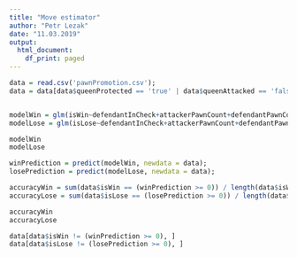 ```yaml
---
title: "Move estimator"
author: "Petr Lezak"
date: "11.03.2019"
output:
  html_document:
    df_print: paged
---
```


```r
data = read.csv('pawnPromotion.csv');
data = data[data$queenProtected == 'true' | data$queenAttacked == 'false',];


modelWin = glm(isWin~defendantInCheck+attackerPawnCount+defendantPawnCount+defendantPawnCountOneMoveToPromotion+defendantPawnCountOneMoveToPromotionWithCheck+defendantPawnCountTwoMovesToPromotion+attackerKingInMateRisk+defendantKingInMateRisk+queenProtected+queenAttacked,family=binomial(link='logit'), data = data);
modelLose = glm(isLose~defendantInCheck+attackerPawnCount+defendantPawnCount+defendantPawnCountOneMoveToPromotion+defendantPawnCountOneMoveToPromotionWithCheck+defendantPawnCountTwoMovesToPromotion+attackerKingInMateRisk+defendantKingInMateRisk+queenProtected+queenAttacked,family=binomial(link='logit'), data = data);

modelWin
modelLose

winPrediction = predict(modelWin, newdata = data);
losePrediction = predict(modelLose, newdata = data);

accuracyWin = sum(data$isWin == (winPrediction >= 0)) / length(data$isWin);
accuracyLose = sum(data$isLose == (losePrediction >= 0)) / length(data$isLose);

accuracyWin
accuracyLose

data[data$isWin != (winPrediction >= 0), ]
data[data$isLose != (losePrediction >= 0), ]

```
